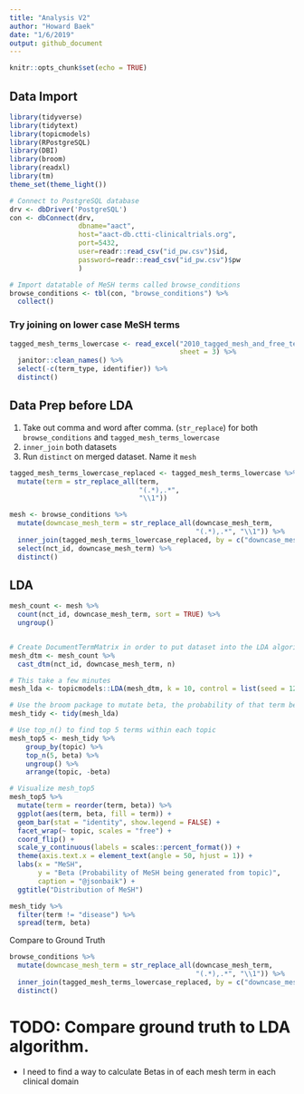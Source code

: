 ```yaml
---
title: "Analysis V2"
author: "Howard Baek"
date: "1/6/2019"
output: github_document
---
```


```r
knitr::opts_chunk$set(echo = TRUE)
```

## Data Import
```r
library(tidyverse)
library(tidytext)
library(topicmodels)
library(RPostgreSQL)
library(DBI)
library(broom)
library(readxl)
library(tm)
theme_set(theme_light())

# Connect to PostgreSQL database
drv <- dbDriver('PostgreSQL')
con <- dbConnect(drv, 
                 dbname="aact",
                 host="aact-db.ctti-clinicaltrials.org", 
                 port=5432,
                 user=readr::read_csv("id_pw.csv")$id, 
                 password=readr::read_csv("id_pw.csv")$pw
                 )

# Import datatable of MeSH terms called browse_conditions
browse_conditions <- tbl(con, "browse_conditions") %>% 
  collect()
```


### Try joining on lower case MeSH terms

```r
tagged_mesh_terms_lowercase <- read_excel("2010_tagged_mesh_and_free_text_terms.xlsx",
                                          sheet = 3) %>%
  janitor::clean_names() %>% 
  select(-c(term_type, identifier)) %>% 
  distinct()
```


## Data Prep before LDA

1) Take out comma and word after comma. (`str_replace`) for both `browse_conditions` and `tagged_mesh_terms_lowercase`
2) `inner_join` both datasets
3) Run `distinct` on merged dataset. Name it `mesh`

```r
tagged_mesh_terms_lowercase_replaced <- tagged_mesh_terms_lowercase %>% 
  mutate(term = str_replace_all(term,
                                "(.*),.*",
                                "\\1"))

mesh <- browse_conditions %>% 
  mutate(downcase_mesh_term = str_replace_all(downcase_mesh_term,
                                              "(.*),.*", "\\1")) %>%
  inner_join(tagged_mesh_terms_lowercase_replaced, by = c("downcase_mesh_term" = "term")) %>%
  select(nct_id, downcase_mesh_term) %>% 
  distinct() 
```

## LDA

```r
mesh_count <- mesh %>% 
  count(nct_id, downcase_mesh_term, sort = TRUE) %>% 
  ungroup()


# Create DocumentTermMatrix in order to put dataset into the LDA algorithm from the topicmodels package
mesh_dtm <- mesh_count %>%
  cast_dtm(nct_id, downcase_mesh_term, n)

# This take a few minutes
mesh_lda <- topicmodels::LDA(mesh_dtm, k = 10, control = list(seed = 1234))

# Use the broom package to mutate beta, the probability of that term being generated from that topic.
mesh_tidy <- tidy(mesh_lda)

# Use top_n() to find top 5 terms within each topic
mesh_top5 <- mesh_tidy %>% 
    group_by(topic) %>% 
    top_n(5, beta) %>% 
    ungroup() %>% 
    arrange(topic, -beta)

# Visualize mesh_top5
mesh_top5 %>%
  mutate(term = reorder(term, beta)) %>% 
  ggplot(aes(term, beta, fill = term)) +
  geom_bar(stat = "identity", show.legend = FALSE) +
  facet_wrap(~ topic, scales = "free") +
  coord_flip() +
  scale_y_continuous(labels = scales::percent_format()) +
  theme(axis.text.x = element_text(angle = 50, hjust = 1)) +
  labs(x = "MeSH",
       y = "Beta (Probability of MeSH being generated from topic)",
       caption = "@jsonbaik") +
  ggtitle("Distribution of MeSH")
```

```r
mesh_tidy %>% 
  filter(term != "disease") %>% 
  spread(term, beta)
```


Compare to Ground Truth
```r
browse_conditions %>% 
  mutate(downcase_mesh_term = str_replace_all(downcase_mesh_term,
                                              "(.*),.*", "\\1")) %>%
  inner_join(tagged_mesh_terms_lowercase_replaced, by = c("downcase_mesh_term" = "term")) %>% 
  distinct()
```

# TODO: Compare ground truth to LDA algorithm. 

- I need to find a way to calculate Betas in of each mesh term in each clinical domain

 
 